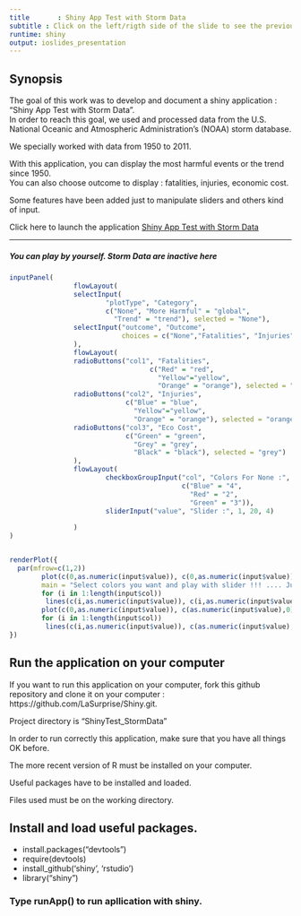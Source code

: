 ```yaml
---
title       : Shiny App Test with Storm Data
subtitle : Click on the left/rigth side of the slide to see the previous/next slide. 
runtime: shiny
output: ioslides_presentation
---
```



## Synopsis
The goal of this work was to develop and document a shiny application : "Shiny App Test with Storm Data".  
In order to reach this goal, we used and processed data from the U.S. National Oceanic and Atmospheric Administration's (NOAA) storm database. 


We specially worked with data from 1950 to 2011. 
 
With this application, you can display the most harmful events or the trend since 1950.  
You can also choose outcome to display : fatalities, injuries, economic cost.  


Some features have been added just to manipulate sliders and others kind of input.   


Click here to launch the application [Shiny App Test with Storm Data](http://lasurprise.shinyapps.io/ShinyTest_StormData)


---
##### You can play by yourself. Storm Data are inactive here
```r
inputPanel(
                flowLayout(
                selectInput(
                        "plotType", "Category",
                        c("None", "More Harmful" = "global",
                          "Trend" = "trend"), selected = "None"),
                selectInput("outcome", "Outcome",
                            choices = c("None","Fatalities", "Injuries", "Eco Cost"), selected = "None")
                ),
                flowLayout(
                radioButtons("col1", "Fatalities",
                                   c("Red" = "red",
                                     "Yellow"="yellow",
                                     "Orange" = "orange"), selected = "red"), 
                radioButtons("col2", "Injuries",
                             c("Blue" = "blue",
                               "Yellow"="yellow",
                               "Orange" = "orange"), selected = "orange"),
                radioButtons("col3", "Eco Cost",
                             c("Green" = "green",
                               "Grey" = "grey",
                               "Black" = "black"), selected = "grey")
                ),
                flowLayout(
                        checkboxGroupInput("col", "Colors For None :",
                                           c("Blue" = "4",
                                             "Red" = "2",
                                             "Green" = "3")),
                        sliderInput("value", "Slider :", 1, 20, 4)
                        
                ) 
)


renderPlot({
  par(mfrow=c(1,2))
        plot(c(0,as.numeric(input$value)), c(0,as.numeric(input$value)), type="l", lwd=7, xlab="", ylab="",
        main = "Select colors you want and play with slider !!! .... Just for fun")
        for (i in 1:length(input$col))
         lines(c(i,as.numeric(input$value)), c(i,as.numeric(input$value)), type="l", col=input$col[i], lwd=7, xlab="", ylab="")
        plot(c(0,as.numeric(input$value)), c(as.numeric(input$value),0), type="l", col="orange", lwd=7, xlab="", ylab="")
        for (i in 1:length(input$col))
         lines(c(i,as.numeric(input$value)), c(as.numeric(input$value),i), type="l", col=input$col[i], lwd=7, xlab="", ylab="") 
})
```


## Run the application on your computer


If you want to run this application on your computer, fork this github repository and clone it on your computer :   
https://github.com/LaSurprise/Shiny.git.    


Project directory is "ShinyTest_StormData"   


In order to run correctly this application, make sure that you have all things OK before.   


The more recent version of R must be installed on your computer.   


Useful packages have to be installed and loaded.   


Files used must be on the working directory.    


## Install and load useful packages.  
* install.packages("devtools")    
* require(devtools)       
* install_github('shiny', 'rstudio')  
* library("shiny")
        
        
### Type runApp() to run apllication with shiny.
